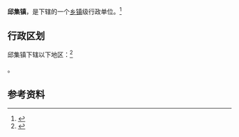 {{中国乡级行政区|32/03/24/111/000}}

'''邱集镇'''，是{{PRC admin/fullname|32/03/24/111/000|3}}下辖的一个[[乡镇|乡镇]]级行政单位。<ref>{{PRC admin/ref sgc|{{PRC admin/parent|32/03/24/111/000}}}}</ref>

== 行政区划 ==

邱集镇下辖以下地区：<ref>{{PRC admin/ref sgc|32/03/24/111/000}}</ref>

{{PRC admin/children|32/03/24/111/000}}。

== 参考资料 ==

{{reflist}}

{{行政区划小作品}}
{{PRC admin/navcat|32/03/24/111/000}}